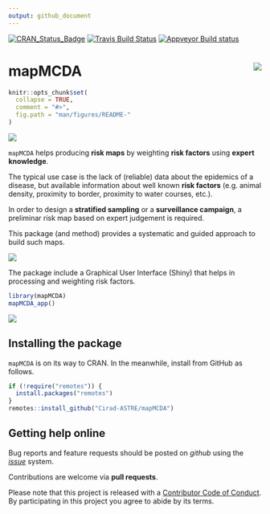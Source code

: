 ```yaml
---
output: github_document
---
```


[![CRAN_Status_Badge](http://www.r-pkg.org/badges/version/mapMCDA)](https://cran.r-project.org/package=mapMCDA)
[![Travis Build Status](https://travis-ci.org/Cirad-ASTRE/mapMCDA.svg?branch=master)](https://travis-ci.org/Cirad-ASTRE/mapMCDA)
[![Appveyor Build status](https://ci.appveyor.com/api/projects/status/nuo6t1hddibxxusd?svg=true)](https://ci.appveyor.com/project/famuvie/mapmcda)

# mapMCDA <img src="man/figures/logo.png" align="right" />

```r
knitr::opts_chunk$set(
  collapse = TRUE,
  comment = "#>",
  fig.path = "man/figures/README-"
)
```
  

![](man/figures/mapMCDA_overview.png)

`mapMCDA` helps producing __risk maps__ by weighting __risk factors__ using
__expert knowledge__.

The typical use case is the lack of (reliable) data about the
epidemics of a disease, but available information about well known
__risk factors__ (e.g. animal density, proximity to border, proximity
to water courses, etc.). 

In order to design a __stratified sampling__ or a __surveillance
campaign__, a preliminar risk map based on expert judgement is
required.

This package (and method) provides a systematic and guided approach
to build such maps.

![](man/figures/plot-risk-unit-1.png)


The package include a Graphical User Interface (Shiny) that helps
in processing and weighting risk factors.

```r
library(mapMCDA)
mapMCDA_app()
```

![](man/figures/interface.png)


## Installing the package

`mapMCDA` is on its way to CRAN. In the meanwhile, install from 
GitHub as follows.

<!-- To install the current stable, CRAN version of the package, type: -->
<!-- ```{r install, eval = FALSE} -->
<!-- install.packages("mapMCDA") -->
<!-- ``` -->

<!-- To benefit from the latest features and bug fixes, install the development, *github* version of the package using: -->
```r
if (!require("remotes")) {
  install.packages("remotes")
}
remotes::install_github("Cirad-ASTRE/mapMCDA")
```



<!-- # Resources -->

<!-- ## Vignettes -->

<!-- An overview and examples of *mapMCDA* are provided in the vignettes: -->

<!-- ... -->

<!-- ## Websites -->

<!-- The following websites are available: -->

<!-- ... -->

## Getting help online

Bug reports and feature requests should be posted on *github* using
the [*issue*](http://github.com/Cirad-ASTRE/mapMCDA/issues) system.

Contributions are welcome via **pull requests**.

Please note that this project is released with a [Contributor Code of
Conduct](CONDUCT.md). By participating in this project you agree to
abide by its terms.

